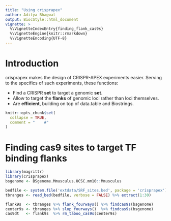 ```yaml
---
title: "Using crisprapex"
author: Aditya Bhagwat
output: BiocStyle::html_document
vignette: >
  %\VignetteIndexEntry{finding_flank_cas9s}
  %\VignetteEngine{knitr::rmarkdown}
  %\VignetteEncoding{UTF-8}
---
```


# Introduction

crisprapex makes the design of CRISPR-APEX experiments easier.
Serving to the specifics of such experiments, these functions:

* Find a CRISPR **set** to target a genomic **set**.
* Allow to target the **flanks** of genomic loci rather than loci themselves.
* Are **efficient**, building on top of data.table and Biostrings.

```r
knitr::opts_chunk$set(
  collapse = TRUE,
  comment = "    #"
)
```

# Finding cas9 sites to target TF binding flanks

```r
library(magrittr)
library(crisprapex)
bsgenome <- BSgenome.Mmusculus.UCSC.mm10::Mmusculus

bedfile <- system.file('extdata/SRF_sites.bed', package = 'crisprapex')
tbranges <- read_bed(bedfile, verbose = FALSE) %>% extract(1:30)

flank9s  <- tbranges %>% flank_fourways() %>% findcas9s(bsgenome)
center9s <- tbranges %>% slop_fourways()  %>% findcas9s(bsgenome)
cas9dt   <- flank9s  %>% rm_taboo_cas9s(center9s)
```
